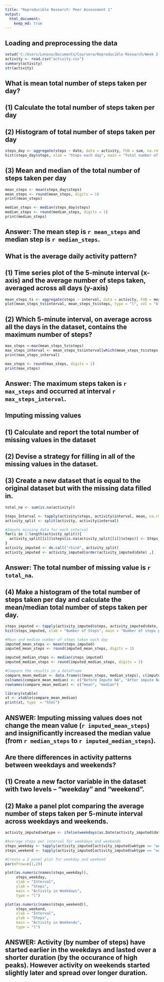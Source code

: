 ```yaml
---
title: "Reproducible Research: Peer Assessment 1"
output: 
  html_document:
    keep_md: true
---
```


## Loading and preprocessing the data
```r
setwd('C:/Users/Lenovo/Documents/Coursera/Reproducible Research/Week 2')
activity <- read.csv("activity.csv")
summary(activity)
str(activity)
```

## What is mean total number of steps taken per day?
## (1) Calculate the total number of steps taken per day
## (2) Histogram of total number of steps taken per day
```r
steps_day <- aggregate(steps ~ date, data = activity, FUN = sum, na.rm = TRUE)
hist(steps_day$steps, xlab = "Steps each day", main = "Total number of steps taken each day", col = "blue")
```

## (3) Mean and median of the total number of steps taken per day
```r
mean_steps <- mean(steps_day$steps)
mean_steps <- round(mean_steps, digits = 1)
print(mean_steps)

median_steps <- median(steps_day$steps)
median_steps <- round(median_steps, digits = 1)
print(median_steps)
```
## Answer: The mean step is `r mean_steps` and median step is `r median_steps`.

## What is the average daily activity pattern?
## (1) Time series plot of the 5-minute interval (x-axis) and the average number of steps taken, averaged across all days (y-axis)
```r
mean_steps_ts <- aggregate(steps ~ interval, data = activity, FUN = mean, na.rm = TRUE)
plot(mean_steps_ts$interval, mean_steps_ts$steps, type = "l", col = "blue", xlab = "Intervals", ylab = "Total steps per interval", main = "Number of steps per interval (averaged) (Exclude NA)")
```

## (2) Which 5-minute interval, on average across all the days in the dataset, contains the maximum number of steps?
```r
max_steps <-max(mean_steps_ts$steps)
max_steps_interval <- mean_steps_ts$interval[which(mean_steps_ts$steps == max_steps)]
print(max_steps_interval)

max_steps <- round(max_steps, digits = 1)
print(max_steps)
```
## Answer: The maximum steps taken is `r max_steps` and occurred at interval `r max_steps_interval`.

## Imputing missing values
## (1) Calculate and report the total number of missing values in the dataset 
## (2) Devise a strategy for filling in all of the missing values in the dataset.
## (3) Create a new dataset that is equal to the original dataset but with the missing data filled in.
```r
total_na <- sum(is.na(activity))

Steps_Interval <- tapply(activity$steps, activity$interval, mean, na.rm = TRUE)
activity_split <- split(activity, activity$interval)

#Impute missing data for each interval
for(i in 1:length(activity_split)){
  activity_split[[i]]$steps[is.na(activity_split[[i]]$steps)] <- Steps_Interval[i]
}
activity_imputed <- do.call("rbind", activity_split)
activity_imputed <- activity_imputed[order(activity_imputed$date) ,]
```
## Answer: The total number of missing value is `r total_na`.

## (4) Make a histogram of the total number of steps taken per day and calculate the mean/median total number of steps taken per day.
```r
steps_imputed <- tapply(activity_imputed$steps, activity_imputed$date, sum)
hist(steps_imputed, xlab = "Number of Steps", main = "Number of steps per Day (After Imputed)", col = "blue")

#Mean and median number of steps taken each day
imputed_mean_steps <- mean(steps_imputed)
imputed_mean_steps <- round(imputed_mean_steps, digits = 1)

imputed_median_steps <- median(steps_imputed)
imputed_median_steps <- round(imputed_median_steps, digits = 1)

#Compare the results in a dataframe
compare_mean_median <- data.frame(c(mean_steps, median_steps), c(imputed_mean_steps, imputed_median_steps))
colnames(compare_mean_median) <- c("Before Impute NA", "After impute NA")
rownames(compare_mean_median) <- c("mean", "median")

library(xtable)
xt <- xtable(compare_mean_median)
print(xt, type  = "html")
```
## ANSWER: Imputing missing values does not change the mean value (`r imputed_mean_steps`) and insignificantly increased the median value (from `r median_steps` to `r imputed_median_steps`).

## Are there differences in activity patterns between weekdays and weekends?
## (1) Create a new factor variable in the dataset with two levels – “weekday” and “weekend”.
## (2) Make a panel plot comparing the average number of steps taken per 5-minute interval across weekdays and weekends.
```r
activity_imputed$wktype <- ifelse(weekdays(as.Date(activity_imputed$date)) == "Saturday" | weekdays(as.Date(activity_imputed$date)) == "Sunday", "weekend", "weekday")

#Average steps per interval for weekdays and weekends
steps_weekday <- tapply(activity_imputed[activity_imputed$wktype == "weekday" ,]$steps, activity_imputed[activity_imputed$wktype == "weekday" ,]$interval, mean, na.rm = TRUE)
steps_weekend <- tapply(activity_imputed[activity_imputed$wktype == "weekend" ,]$steps, activity_imputed[activity_imputed$wktype == "weekend" ,]$interval, mean, na.rm = TRUE)

#Create a 2 panel plot for weekday and weekend
par(mfrow=c(1,2))

plot(as.numeric(names(steps_weekday)), 
     steps_weekday, 
     xlab = "Interval", 
     ylab = "Steps", 
     main = "Activity in Weekdays", 
     type = "l")

plot(as.numeric(names(steps_weekend)), 
     steps_weekend, 
     xlab = "Interval", 
     ylab = "Steps", 
     main = "Activity in Weekends", 
     type = "l")
```

## ANSWER: Activity (by number of steps) have started earlier in the weekdays and lasted over a shorter duration (by the occurance of  high peaks). However activity on weekends started slightly later and spread over longer duration.

